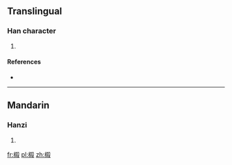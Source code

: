 ==Translingual==

===Han character===
{{Han char|rn=75|rad=木|as=10|sn=14|four=|canj=木大木水 (DKDE)}}

# {{defn|Han|sort=木10}}

====References====
* {{Han ref|kx=0543.200|hdz=21266.010|uh=699D|ud=27037}}

----

==Mandarin==

===Hanzi===
{{cmn-hanzi|pin=[[huàng]] ([[huang4]]), [[shā]] ([[sha1]])|wg=huang<sup>4</sup>, sha<sup>1</sup>}}

# {{defn|lang=cmn|sort=木10}}

[[fr:榝]]
[[pl:榝]]
[[zh:榝]]